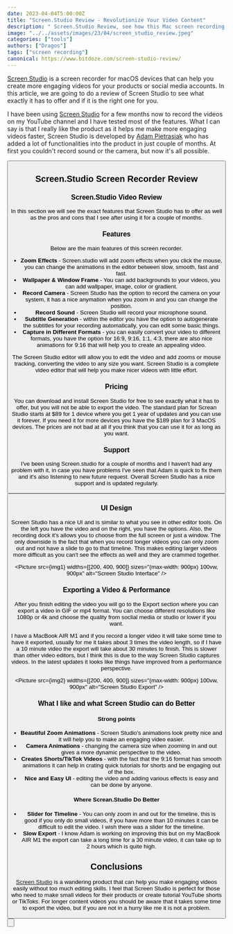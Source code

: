 ```yaml
---
date: 2023-04-04T5:00:00Z
title: "Screen.Studio Review - Revolutionize Your Video Content"
description: " Screen.Studio Review, see how this Mac screen recording tool can help you make more engaging videos"
image: "../../assets/images/23/04/screen_studio_review.jpeg"
categories: ["tools"]
authors: ["Dragos"]
tags: ["screen recording"]
canonical: https://www.bitdoze.com/screen-studio-review/
---
```



[Screen Studio](https://go.bitdoze.com/screen-studio) is a screen recorder for macOS devices that can help you create more engaging videos for your products or social media accounts. In this article, we are going to do a review of Screen Studio to see what exactly it has to offer and if it is the right one for you.

I have been using [Screen Studio](https://go.bitdoze.com/screen-studio) for a few months now to record the videos on my YouTube channel and I have tested most of the features. What I can say is that I really like the product as it helps me make more engaging videos faster, Screen Studio is developed by [Adam Pietrasiak](https://twitter.com/pie6k) who has added a lot of functionalities into the product in just couple of months. At first you couldn't record sound or the camera, but now it's all possible.

<Button
  link="https://go.bitdoze.com/screen-studio"
  text="Check Screen Studio"
/>

## Screen.Studio Screen Recorder Review

### Screen.Studio Video Review

<YouTubeEmbed
  url="https://www.youtube.com/embed/J9zGVtfMQi0"
  label="Screen.Studio Review"
/>

In this section we will see the exact features that Screen Studio has to offer as well as the pros and cons that I see after using it for a couple of months.

### Features

Below are the main features of this screen recorder.

- **Zoom Effects** - Screen.studio will add zoom effects when you click the mouse, you can change the animations in the editor between slow, smooth, fast and fast.
- **Wallpaper & Window Frame** - You can add backgrounds to your videos, you can add wallpaper, image, color or gradient.
- **Record Camera** - Screen Studio has the option to record the camera on your system, it has a nice anymation when you zoom in and you can change the position.
- **Record Sound** - Screen Studio will record your microphone sound.
- **Subtitle Generation** - within the editor you have the option to autogenerate the subtitles for your recording automatically, you can edit some basic things.
- **Capture in Different Formats** - you can easily convert your video to different formats, you have the option for 16:9, 9:16, 1:1, 4:3, there are also nice animations for 9:16 that will help you to create an appealing video.

The Screen Studio editor will allow you to edit the video and add zooms or mouse tracking, converting the video to any size you want. Screen Studio is a complete video editor that will help you make nicer videos with little effort.

### Pricing

You can download and install Screen Studio for free to see exactly what it has to offer, but you will not be able to export the video. The standard plan for Screan Studio starts at $89 for 1 device where you get 1 year of updates and you can use it forever. If you need it for more devices you have the $189 plan for 3 MacOS devices. The prices are not bad at all if you think that you can use it for as long as you want.

### Support

I've been using Screen.studio for a couple of months and I haven't had any problem with it, in case you have problems I've seen that Adam is quick to fix them and it's also listening to new future request. Overall Screen Studio has a nice support and is updated regularly.

<Button
  link="https://go.bitdoze.com/screen-studio"
  text="Check Screen Studio"
/>

### UI Design

Screen Studio has a nice UI and is similar to what you see in other editor tools. On the left you have the video and on the right, you have the options. Also, the recording dock it's allows you to choose from the full screen or just a window. The only downside is the fact that when you record longer videos you can only zoom out and not have a slide to go to that timeline. This makes editing larger videos more difficult as you can't see the effects as well and they are crammed together.

<Picture
  src={img1}
  widths={[200, 400, 900]}
  sizes="(max-width: 900px) 100vw, 900px"
  alt="Screen Studio Interface"
/>

### Exporting a Video & Performance

After you finish editing the video you will go to the Export section where you can export a video in GIF or mp4 format. You can choose different resolutions like 1080p or 4k and choose the quality from soclial media or studio or lower if you want.

I have a MacBook AIR M1 and if you record a longer video it will take some time to have it exported, usually for me it takes about 3 times the video length, so if I have a 10 minute video the export will take about 30 minutes to finish. This is slower than other video editors, but I think this is due to the way Screen Studio captures videos. In the latest updates it looks like things have improved from a performance perspective.

<Picture
  src={img2}
  widths={[200, 400, 900]}
  sizes="(max-width: 900px) 100vw, 900px"
  alt="Screen Studio Export"
/>

### What I like and what Screen Studio can do Better

#### Strong points

- **Beautiful Zoom Animations** - Screen Studio's animations look pretty nice and it will help you to make an engaging video easier.
- **Camera Animations** - changing the camera size when zooming in and out gives a more dynamic perspective to the video.
- **Creates Shorts/TikTok Videos** - with the fact that the 9:16 format has smooth animations it can help in crating quick tutorials for shorts and be engaging out of the box.
- **Nice and Easy UI** - editing the video and adding various effects is easy and can be done by anyone.

#### Where Screan.Studio Do Better

- **Slider for Timeline** - You can only zoom in and out for the timeline, this is good if you only do small videos, if you have more than 10 minutes it can be difficult to edit the video. I wish there was a slider for the timeline.
- **Slow Export** - I know Adam is working on improving this but on my MacBook AIR M1 the export can take a long time for a 30 minute video, it can take up to 2 hours which is quite high.

## Conclusions

[Screen Studio](https://go.bitdoze.com/screen-studio) is a wandering product that can help you make engaging videos easily without too much editing skills. I feel that Screen Studio is perfect for those who need to make small videos for their products or create tutorial YouTube shorts or TikToks. For longer content videos you should be aware that it takes some time to export the video, but if you are not in a hurry like me it is not a problem.

<Button
  link="https://go.bitdoze.com/screen-studio"
  text="Check Screen Studio"
/>

